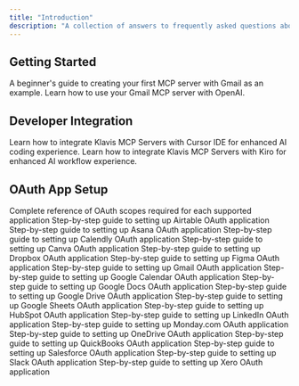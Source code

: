 ```yaml
---
title: "Introduction"
description: "A collection of answers to frequently asked questions about MCP"
---
```


## Getting Started

<CardGroup cols={1}>
  <Card title="Create Your First MCP Server" href="onboarding/create-your-first-mcp-server">
    A beginner's guide to creating your first MCP server with Gmail as an example.
  </Card>
  <Card title="Use Your First MCP Server" href="onboarding/use-your-first-mcp-server">
    Learn how to use your Gmail MCP server with OpenAI.
  </Card>
</CardGroup>

## Developer Integration

<CardGroup cols={1}>
  <Card title="How to use MCP Server in Cursor IDE" href="developer/cursor">
    Learn how to integrate Klavis MCP Servers with Cursor IDE for enhanced AI coding experience.
  </Card>
  <Card title="How to use MCP Server in Kiro IDE" href="developer/kiro">
    Learn how to integrate Klavis MCP Servers with Kiro for enhanced AI workflow experience.
  </Card>
</CardGroup>

## OAuth App Setup
<CardGroup cols={1}>
  <Card title="OAuth Scopes Reference" href="oauth_app/oauth-scopes">
    Complete reference of OAuth scopes required for each supported application
  </Card>
  <Card title="How to create Airtable OAuth App" href="oauth_app/airtable">
    Step-by-step guide to setting up Airtable OAuth application
  </Card>
  <Card title="How to create Asana OAuth App" href="oauth_app/asana">
    Step-by-step guide to setting up Asana OAuth application
  </Card>
  <Card title="How to create Calendly OAuth App" href="oauth_app/calendly">
    Step-by-step guide to setting up Calendly OAuth application
  </Card>
  <Card title="How to create Canva OAuth App" href="oauth_app/canva">
    Step-by-step guide to setting up Canva OAuth application
  </Card>
  <Card title="How to create Dropbox OAuth App" href="oauth_app/dropbox">
    Step-by-step guide to setting up Dropbox OAuth application
  </Card>
  <Card title="How to create Figma OAuth App" href="oauth_app/figma">
    Step-by-step guide to setting up Figma OAuth application
  </Card>
  <Card title="How to create Gmail OAuth App" href="oauth_app/gmail">
    Step-by-step guide to setting up Gmail OAuth application
  </Card>
  <Card title="How to create Google Calendar OAuth App" href="oauth_app/google_calendar">
    Step-by-step guide to setting up Google Calendar OAuth application
  </Card>
  <Card title="How to create Google Docs OAuth App" href="oauth_app/google_docs">
    Step-by-step guide to setting up Google Docs OAuth application
  </Card>
  <Card title="How to create Google Drive OAuth App" href="oauth_app/google_drive">
    Step-by-step guide to setting up Google Drive OAuth application
  </Card>
  <Card title="How to create Google Sheets OAuth App" href="oauth_app/google_sheets">
    Step-by-step guide to setting up Google Sheets OAuth application
  </Card>
  <Card title="How to create HubSpot OAuth App" href="oauth_app/hubspot">
    Step-by-step guide to setting up HubSpot OAuth application
  </Card>
  <Card title="How to create LinkedIn OAuth App" href="oauth_app/linkedin">
    Step-by-step guide to setting up LinkedIn OAuth application
  </Card>
  <Card title="How to create Monday.com OAuth App" href="oauth_app/monday">
    Step-by-step guide to setting up Monday.com OAuth application
  </Card>
  <Card title="How to create OneDrive OAuth App" href="oauth_app/onedrive">
    Step-by-step guide to setting up OneDrive OAuth application
  </Card>
  <Card title="How to create QuickBooks OAuth App" href="oauth_app/quickbooks">
    Step-by-step guide to setting up QuickBooks OAuth application
  </Card>
  <Card title="How to create Salesforce OAuth App" href="oauth_app/salesforce">
    Step-by-step guide to setting up Salesforce OAuth application
  </Card>
  <Card title="How to create Slack OAuth App" href="oauth_app/slack">
    Step-by-step guide to setting up Slack OAuth application
  </Card>
  <Card title="How to create Xero OAuth App" href="oauth_app/xero">
    Step-by-step guide to setting up Xero OAuth application
  </Card>
</CardGroup>